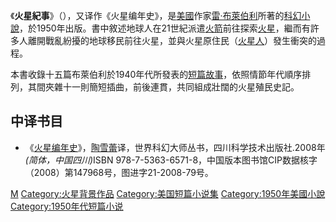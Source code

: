 {{Infobox book
|name          = 火星紀事<br />''The Martian Chronicles''
|title_orig    = 
|translator    = 
|image         = The-Martian-Chronicles.jpg
|caption       = 第一版
|author        = [[雷·布萊伯利|雷·布萊伯利]]
|illustrator   = 
|cover_artist  = Matthew Aijala
|country       = 美國
|language      = 英語
|series        = 
|genre         = [[科幻小說|科幻小說]]、[[末日幻想|末日幻想]]、[[恐怖小說|恐怖小說]]、[[反烏托邦|反烏托邦]]
|publisher     = {{link-en|Doubleday (publisher)|Doubleday (publisher)|Doubleday}}
|release_date  = 1950年
|english_release_date =
|pages         = 222頁
|isbn          = <!-- First edition published prior to adoption of ISBN standard -->
|preceded_by   = 
|followed_by   = 
}}
《'''火星紀事'''》（{{lang-en|'''''The Martian Chronicles'''''}}），又译作《火星编年史》，是[[美國|美國]]作家[[雷·布萊伯利|雷·布萊伯利]]所著的[[科幻小說|科幻小說]]，於1950年出版。書中敘述地球人在21世紀派遣[[火箭|火箭]]前往探索[[火星|火星]]，繼而有許多人離開戰亂紛擾的地球移民前往火星，並與火星原住民（[[火星人|火星人]]）發生衝突的過程。

本書收錄十五篇布萊伯利於1940年代所發表的[[短篇故事|短篇故事]]，依照情節年代順序排列，其間夾雜十一則簡短插曲，前後連貫，共同組成壯闊的火星殖民史記。

== 中译书目 ==
* 《[[火星编年史|火星编年史]]》，[[陶雪蕾|陶雪蕾]]译，世界科幻大师丛书，四川科学技术出版社.2008年''(简体，中国四川)''ISBN 978-7-5363-6571-8，中国版本图书馆CIP数据核字（2008）第147968号，图进字21-2008-79号。

{{Authority control}}

{{DEFAULTSORT:Martian Chronicles}}
[[Category:美國科幻小說|M]]
[[Category:火星背景作品|Category:火星背景作品]]
[[Category:美国短篇小说集|Category:美国短篇小说集]]
[[Category:1950年美國小說|Category:1950年美國小說]]
[[Category:1950年代短篇小说|Category:1950年代短篇小说]]
{{lit-stub}}